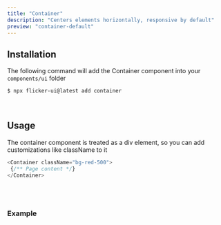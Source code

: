 ```yaml
---
title: "Container"
description: "Centers elements horizontally, responsive by default"
preview: "container-default"
---
```



## Installation

The following command will add the Container component into your `components/ui` folder

```bash
$ npx flicker-ui@latest add container
```

<br />

## Usage

The container component is treated as a div element,
so you can add customizations like className to it

```js /className="bg-red-500"/
<Container className="bg-red-500">
 {/** Page content */}
</Container>
```
<br />
<br />

### Example
<PreviewBox className="mb-12" component="container-default"/>